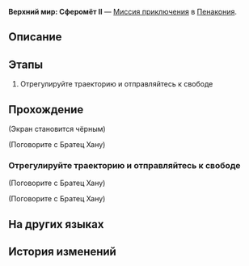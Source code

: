 {{Дополнить|Диалоги.}}
{{Миссия Инфобокс
|id              = 8020213
|Название        = 
|Изображение     = Миссия Освоения Верхний мир Сферомёт II.png
|Тип             = Миссия приключения
|События         = 
|Глава           = 
|Условия         = 
|Персонажи       = Братец Хану; Ваш сокамерник; Первопроходец; Слуга братца Хану
|СтартЛокация    = Верхний мир: Сферомёт II
|Мир             = Пенакония
|Локации         = Верхний мир: Сферомёт II
|Предыдущая      = 
|Следующая       = 
|Награды         = 
}}
'''Верхний мир: Сферомёт II''' — [[Миссия приключения]] в [[Пенакония]].

==Описание==
{{Описание|<!--официальное описание из Перекрёстка судеб-->}}

==Этапы==
# Отрегулируйте траекторию и отправляйтесь к свободе

==Прохождение==
{{Дополнить}}

;(Экран становится чёрным)
<!--Unknown TalkSentence: 802021301-->
<!--Unknown TalkSentence: 802021302-->
<!--Unknown TalkSentence: 802021303-->

;(Поговорите с Братец Хану)
{{Диалог Конец}}

===Отрегулируйте траекторию и отправляйтесь к свободе===
{{Описание миссии|локация=Верхний мир: Сферомёт II|Тюремные надзиратели разрушили траектории для сфероидов. Вам придётся самостоятельно отрегулировать траектории и восстановить маршрут, иначе вам не встретиться с товарищами.}}
{{Диалог Начало}}

;(Поговорите с Братец Хану)



;(Поговорите с Братец Хану)
<!--Unknown TalkSentence: 802020152-->
<!--Unknown TalkSentence: 802020153-->
<!--Unknown TalkSentence: 802020154-->
<!--Unknown TalkSentence: 802020155-->
<!--Unknown TalkSentence: 802020156-->
<!--Unknown TalkSentence: 802020157-->
<!--Unknown TalkSentence: 802020151-->
{{Диалог Конец}}

==На других языках==
{{На других языках
|en   = Shallow "Bubble Pinball" Difficulty II
|zhs  = 浅层「气泡弹珠」难度II
|zht  = 淺層「氣泡彈珠」難度II
|ja   = 表層夢境「バブルピンボール」難易度II
|ko   = 얕은 층 「버블 핀볼」 난이도 II
|es   = Burbupinball superficial, dificultad&nbsp;II
|fr   = Surface&nbsp;: «&nbsp;Flipper à bulles&nbsp;» difficulté&nbsp;II
|ru   = Верхний мир: Сферомёт II
|th   = "พินบอลหรรษา" ชั้นตื้น ระดับความยาก II
|vi   = "Bi Bong Bóng" Tầng Cạn - Độ Khó II
|de   = Seicht „Flipperkugel“ Schwierigkeitsgrad II
|id   = "Pinball Gelembung" yang Dangkal: Tingkat Kesulitan II
|pt   = "Pinball de Bolha" Raso Dificuldade II
}}

==История изменений==
{{История изменений|2.7}}
